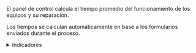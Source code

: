 El panel de control calcula el tiempo promedio del funcionamiento de los equipos y su reparación.

Los tiempos se calculan automáticamente en base a los formularios enviados durante el proceso.

<details className="override-info">
<summary>Indicadores</summary>
<div>

_Se muestran el tiempo (A) general y (B) específico por equipo:_

<div className="margin-left--lg">

![data](/img/productos_es/product_report_02.png)

</div>
<br/>

<div className="margin-left--lg">

- **MTBF**: Tiempo promedio entre fallas
- **MTTR**: Tiempo promedio de reparaciones
- **Disponibilidad**: Porcentaje de disponibilidad de equipos 

</div>


</div>
</details>

